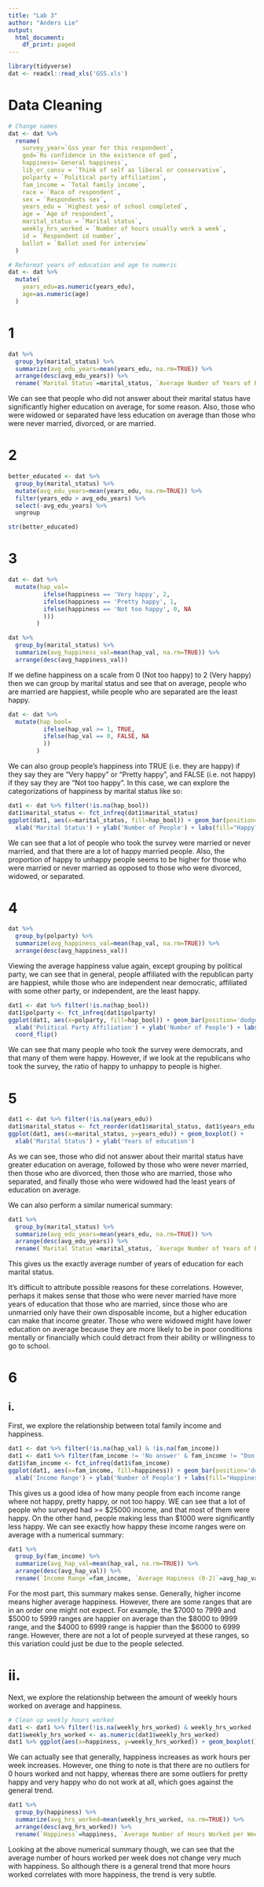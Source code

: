 ```yaml
---
title: "Lab 3"
author: "Anders Lie"
output:
  html_document:
    df_print: paged
---
```


```r
library(tidyverse)
dat <- readxl::read_xls('GSS.xls')
```

# Data Cleaning
```r
# Change names
dat <- dat %>%
  rename(
    survey_year=`Gss year for this respondent`,
    god=`Rs confidence in the existence of god`,
    happiness=`General happiness`,
    lib_or_consv = `Think of self as liberal or conservative`,
    polparty = `Political party affiliation`,
    fam_income = `Total family income`,
    race = `Race of respondent`,
    sex = `Respondents sex`,
    years_edu = `Highest year of school completed`,
    age = `Age of respondent`,
    marital_status = `Marital status`,
    weekly_hrs_worked = `Number of hours usually work a week`,
    id = `Respondent id number`,
    ballot = `Ballot used for interview`
  )

# Reformat years of education and age to numeric
dat <- dat %>%
  mutate(
    years_edu=as.numeric(years_edu),
    age=as.numeric(age)
  )
```

# 1

```r
dat %>% 
  group_by(marital_status) %>%
  summarize(avg_edu_years=mean(years_edu, na.rm=TRUE)) %>%
  arrange(desc(avg_edu_years)) %>%
  rename(`Marital Status`=marital_status, `Average Number of Years of Education`=avg_edu_years)
```

We can see that people who did not answer about their marital status have significantly
higher education on average, for some reason. Also, those who were widowed or separated have less
education on average than those who were never married, divorced, or are married.

# 2
```r
better_educated <- dat %>%
  group_by(marital_status) %>%
  mutate(avg_edu_years=mean(years_edu, na.rm=TRUE)) %>%
  filter(years_edu > avg_edu_years) %>%
  select(-avg_edu_years) %>%
  ungroup

str(better_educated)
```

# 3
```r
dat <- dat %>%
  mutate(hap_val=
          ifelse(happiness == 'Very happy', 2,
          ifelse(happiness == 'Pretty happy', 1,
          ifelse(happiness == 'Not too happy', 0, NA
          )))
        )

dat %>%
  group_by(marital_status) %>%
  summarize(avg_happiness_val=mean(hap_val, na.rm=TRUE)) %>%
  arrange(desc(avg_happiness_val))
```

If we define happiness on a scale from 0 (Not too happy) to 2 (Very happy)
then we can group by marital status and see that on average, people who are
married are happiest, while people who are separated are the least happy.

```r
dat <- dat %>%
  mutate(hap_bool=
          ifelse(hap_val >= 1, TRUE,
          ifelse(hap_val == 0, FALSE, NA
          ))
        )

```

We can also group people's happiness into TRUE (i.e. they are happy) if they say
they are "Very happy" or "Pretty happy", and FALSE (i.e. not happy) if they say
they are "Not too happy". In this case, we can explore the categorizations of happiness
by marital status like so:

```r
dat1 <- dat %>% filter(!is.na(hap_bool))
dat1$marital_status <- fct_infreq(dat1$marital_status)
ggplot(dat1, aes(x=marital_status, fill=hap_bool)) + geom_bar(position='dodge') +
  xlab('Marital Status') + ylab('Number of People') + labs(fill="Happy?")
```

We can see that a lot of people who took the survey were married or never married,
and that there are a lot of happy married people. Also, the proportion of happy to unhappy people
seems to be higher for those who were married or never married as opposed to those
who were divorced, widowed, or separated.

# 4

```r
dat %>%
  group_by(polparty) %>%
  summarize(avg_happiness_val=mean(hap_val, na.rm=TRUE)) %>%
  arrange(desc(avg_happiness_val))
```

Viewing the average happiness value again, except grouping by political party,
we can see that in general, people affiliated with the republican party are happiest,
while those who are independent near democratic, affiliated with some other party,
or independent, are the least happy.

```r
dat1 <- dat %>% filter(!is.na(hap_bool))
dat1$polparty <- fct_infreq(dat1$polparty)
ggplot(dat1, aes(x=polparty, fill=hap_bool)) + geom_bar(position='dodge') +
  xlab('Political Party Affiliation') + ylab('Number of People') + labs(fill="Happy?") +
  coord_flip()
```

We can see that many people who took the survey were democrats, and that many of them were happy.
However, if we look at the republicans who took the survey, the ratio of happy to unhappy
to people is higher.

# 5
```r
dat1 <- dat %>% filter(!is.na(years_edu))
dat1$marital_status <- fct_reorder(dat1$marital_status, dat1$years_edu, .desc=TRUE, .fun=mean, na.rm=TRUE)
ggplot(dat1, aes(x=marital_status, y=years_edu)) + geom_boxplot() +
  xlab('Marital Status') + ylab('Years of education')
```

As we can see, those who did not answer about their marital status have greater education on average,
followed by those who were never married, then those who are divorced, then those who are married, 
those who separated, and finally those who were widowed had the least years of education on average.


We can also perform a similar numerical summary:

```r
dat1 %>% 
  group_by(marital_status) %>%
  summarize(avg_edu_years=mean(years_edu, na.rm=TRUE)) %>%
  arrange(desc(avg_edu_years)) %>%
  rename(`Marital Status`=marital_status, `Average Number of Years of Education`=avg_edu_years)
```

This gives us the exactly average number of years of education for each marital status.

It's difficult to attribute possible reasons for these correlations. However, perhaps it makes
sense that those who were never married have more years of education that those who are married,
since those who are unmarried only have their own disposable income, but a higher education
can make that income greater. Those who were widowed might have lower education on average
because they are more likely to be in poor conditions mentally or financially which could detract
from their ability or willingness to go to school.

# 6
## i.

First, we explore the relationship between total family income and happiness.

```r
dat1 <- dat %>% filter(!is.na(hap_val) & !is.na(fam_income))
dat1 <- dat1 %>% filter(fam_income != 'No answer' & fam_income != "Don't know" & fam_income != 'Refused' & fam_income != 'Not applicable')
dat1$fam_income <- fct_infreq(dat1$fam_income)
ggplot(dat1, aes(x=fam_income, fill=happiness)) + geom_bar(position='dodge') +
  xlab('Income Range') + ylab('Number of People') + labs(fill="Happiness") + coord_flip()
```
This gives us a good idea of how many people from each income range where not happy,
pretty happy, or not too happy. WE can see that a lot of people who surveyed had >= $25000 income,
and that most of them were happy. On the other hand, people making less than $1000 were significantly
less happy. We can see exactly how happy these income ranges were on average with a numerical summary:

```r
dat1 %>% 
  group_by(fam_income) %>%
  summarize(avg_hap_val=mean(hap_val, na.rm=TRUE)) %>%
  arrange(desc(avg_hap_val)) %>%
  rename(`Income Range`=fam_income, `Average Hapiness (0-2)`=avg_hap_val)
```

For the most part, this summary makes sense. Generally, higher income means higher average happiness.
However, there are some ranges that are in an order one might not expect. For example,
the \$7000 to 7999 and \$5000 to 5999 ranges are happier on average than the \$8000 to 9999 range, and the
\$4000 to 6999 range is happier than the $6000 to 6999 range. However, there are not a lot of people
surveyed at these ranges, so this variation could just be due to the people selected.

# ii.

Next, we explore the relationship between the amount of weekly hours worked on average and happiness.

```r
# Clean up weekly hours worked
dat1 <- dat1 %>% filter(!is.na(weekly_hrs_worked) & weekly_hrs_worked != 'Not applicable' & weekly_hrs_worked != "Don't know" & weekly_hrs_worked != 'No answer')
dat1$weekly_hrs_worked <- as.numeric(dat1$weekly_hrs_worked)
dat1 %>% ggplot(aes(x=happiness, y=weekly_hrs_worked)) + geom_boxplot() + xlab('Happiness') + ylab('Hours Worked per Week on Average')
```

We can actually see that generally, happiness increases as work hours per week increases. However,
one thing to note is that there are no outliers for 0 hours worked and not happy, whereas there are some outliers
for pretty happy and very happy who do not work at all, which goes against the general trend.

```r
dat1 %>% 
  group_by(happiness) %>%
  summarize(avg_hrs_worked=mean(weekly_hrs_worked, na.rm=TRUE)) %>%
  arrange(desc(avg_hrs_worked)) %>%
  rename(`Happiness`=happiness, `Average Number of Hours Worked per Week`=avg_hrs_worked)
```

Looking at the above numerical summary though, we can see that the average number of hours
worked per week does not change very much with happiness. So although there is a general
trend that more hours worked correlates with more happiness, the trend is very subtle.